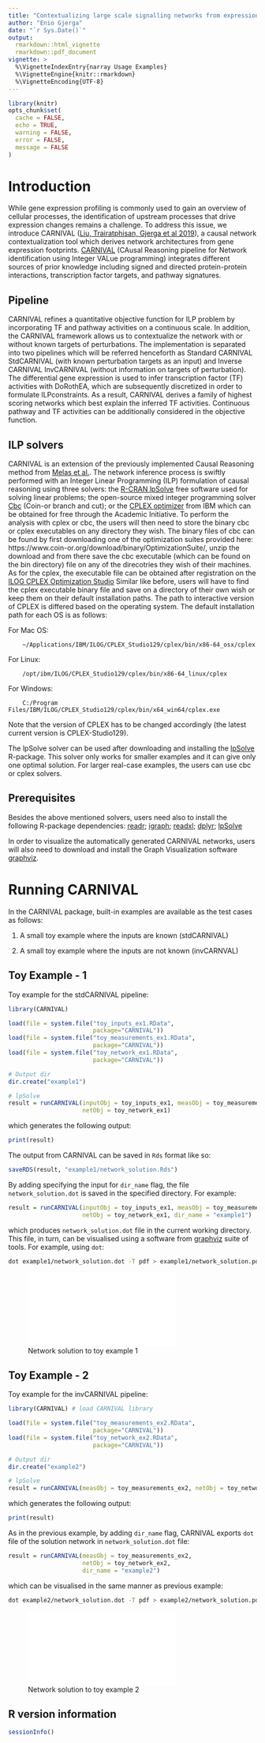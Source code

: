 ```yaml
---
title: "Contextualizing large scale signalling networks from expression footprints with CARNIVAL"
author: "Enio Gjerga"
date: "`r Sys.Date()`"
output: 
  rmarkdown::html_vignette
  rmarkdown::pdf_document
vignette: >
  %\VignetteIndexEntry{narray Usage Examples}
  %\VignetteEngine{knitr::rmarkdown}
  %\VignetteEncoding{UTF-8}
---
```


```r
library(knitr)
opts_chunk$set(
  cache = FALSE,
  echo = TRUE,
  warning = FALSE,
  error = FALSE,
  message = FALSE
)
```

Introduction
============
While gene expression profiling is commonly used to gain an overview of cellular
processes, the identification of upstream processes that drive expression 
changes remains a challenge. To address this issue, we introduce 
CARNIVAL ([Liu, Trairatphisan, Gjerga et al 2019](https://www.nature.com/articles/s41540-019-0118-z)), 
a causal network contextualization tool which derives network architectures from
gene expression footprints. [CARNIVAL](https://saezlab.github.io/CARNIVAL/) 
(CAusal Reasoning pipeline for Network identification using Integer VALue 
programming) integrates different sources of prior knowledge including signed 
and directed protein-protein interactions, transcription factor targets, and 
pathway signatures.

Pipeline
--------
CARNIVAL refines a quantitative objective function for ILP problem by 
incorporating TF and pathway activities on a continuous scale. In addition, the 
CARNIVAL framework allows us to contextualize the network with or without known 
targets of perturbations. The implementation is separated into two pipelines 
which will be referred henceforth as Standard CARNIVAL StdCARNIVAL (with 
known perturbation targets as an input) and Inverse CARNIVAL InvCARNIVAL 
(without information on targets of perturbation). The differential gene 
expression is used to infer transcription factor (TF) activities with DoRothEA, 
which are subsequently discretized in order to formulate ILPconstraints. As a 
result, CARNIVAL derives a family of highest scoring networks which best explain
the inferred TF activities. Continuous pathway and TF activities can be 
additionally considered in the objective function.

ILP solvers
-----------
CARNIVAL is an extension of the previously implemented Causal Reasoning 
method from [Melas et al.](https://pubs.rsc.org/en/content/articlelanding/2015/ib/c4ib00294f#!divAbstract).
The network inference process is swiftly performed with an Integer Linear 
Programming (ILP) formulation of causal reasoning using three solvers: the 
[R-CRAN lpSolve](https://cran.r-project.org/web/packages/lpSolve/index.html) 
free software used for solving linear problems; the open-source mixed integer 
programming solver [Cbc](https://projects.coin-or.org/Cbc) (Coin-or branch and 
cut); or the [CPLEX optimizer](https://www.ibm.com/analytics/cplex-optimizer) 
from IBM which can be obtained for free through the Academic Initiative. To 
perform the analysis with cplex or cbc, the users will then need to store the 
binary cbc or cplex executables on any  directory they wish. The binary files of
cbc can be found by first downloading one of the optimization suites
provided here: https://www.coin-or.org/download/binary/OptimizationSuite/,
unzip the download and from there save the cbc executable (which can be
found on the bin directory) file on any of the direcotries they wish of
their machines. As for the cplex, the executable file can be obtained
after registration on the [ILOG CPLEX Optimization Studio]({https://my15.digitalexperience.ibm.com/b73a5759-c6a6-4033-ab6b-d9d4f9a6d65b/dxsites/151914d1-03d2-48fe-97d9-d21166848e65/technology/data-science)
Similar like before, users will have to find the cplex executable binary 
file and save on a directory of their own wish or keep them on their default 
installation paths. The path to interactive version of CPLEX is differed 
based on the operating system. The default installation path for each OS is as 
follows:

For Mac OS:
```
    ~/Applications/IBM/ILOG/CPLEX_Studio129/cplex/bin/x86-64_osx/cplex
```

For Linux:
```
    /opt/ibm/ILOG/CPLEX_Studio129/cplex/bin/x86-64_linux/cplex
```

For Windows:
```
    C:/Program Files/IBM/ILOG/CPLEX_Studio129/cplex/bin/x64_win64/cplex.exe
```

Note that the version of CPLEX has to be changed accordingly (the latest
current version is CPLEX-Studio129).

The  lpSolve solver can be used after downloading and installing the
[lpSolve](https://cran.r-project.org/web/packages/lpSolve/index.html) R-package.
This solver only works for smaller examples and it can give only one optimal 
solution. For larger real-case examples, the users can use cbc or cplex solvers.

Prerequisites
-------------
Besides the above mentioned solvers, users need also to install the following 
R-package dependencies: [readr](https://cran.r-project.org/web/packages/readr/index.html);
[igraph](https://igraph.org/r/); [readxl](https://readxl.tidyverse.org/); 
[dplyr](https://www.rdocumentation.org/packages/dplyr/versions/0.7.8);
[lpSolve](https://cran.r-project.org/web/packages/lpSolve/index.html)

In order to visualize the automatically generated CARNIVAL networks, 
users will also need to download and install the Graph Visualization software 
[graphviz](https://www.graphviz.org/).

Running CARNIVAL
================
In the CARNIVAL package, built-in examples are available as the test cases as 
follows:

1. A small toy example where the inputs are known (stdCARNIVAL)

2. A small toy example where the inputs are not known (invCARNVAL)

Toy Example - 1
---------------
Toy example for the stdCARNIVAL pipeline:

```r
library(CARNIVAL)

load(file = system.file("toy_inputs_ex1.RData",
                        package="CARNIVAL"))
load(file = system.file("toy_measurements_ex1.RData",
                        package="CARNIVAL"))
load(file = system.file("toy_network_ex1.RData",
                        package="CARNIVAL"))

# Output dir
dir.create("example1")

# lpSolve
result = runCARNIVAL(inputObj = toy_inputs_ex1, measObj = toy_measurements_ex1,
                     netObj = toy_network_ex1)
```
which generates the following output:
```r
print(result)
```
The output from CARNIVAL can be saved in `Rds` format like so:
```r
saveRDS(result, "example1/network_solution.Rds")
```

By adding specifying the input for `dir_name` flag, the file 
`network_solution.dot` is saved in the specified directory. 
For example:
```r
result = runCARNIVAL(inputObj = toy_inputs_ex1, measObj = toy_measurements_ex1,
                     netObj = toy_network_ex1, dir_name = "example1")
```
which produces `network_solution.dot` file in the current working directory. 
This file, in turn, can be visualised using a software from 
[graphviz](https://graphviz.org) suite of tools. For example, using `dot`:
```bash
dot example1/network_solution.dot -T pdf > example1/network_solution.pdf
```

![Network solution to toy example 1](example1/network_solution.pdf)

Toy Example - 2
---------------
Toy example for the invCARNIVAL pipeline:

```r
library(CARNIVAL) # load CARNIVAL library

load(file = system.file("toy_measurements_ex2.RData",
                        package="CARNIVAL"))
load(file = system.file("toy_network_ex2.RData",
                        package="CARNIVAL"))

# Output dir
dir.create("example2")

# lpSolve
result = runCARNIVAL(measObj = toy_measurements_ex2, netObj = toy_network_ex2)
```
which generates the following output:
```r
print(result)
```
As in the previous example, by adding `dir_name` flag, CARNIVAL exports `dot` 
file of the solution network in `network_solution.dot` file:
```r
result = runCARNIVAL(measObj = toy_measurements_ex2, 
                     netObj = toy_network_ex2, 
                     dir_name = "example2")
```
which can be visualised in the same manner as previous example:
```bash
dot example2/network_solution.dot -T pdf > example2/network_solution.pdf
```

![Network solution to toy example 2](example2/network_solution.pdf)

R version information
---------------------

```r
sessionInfo()
```

